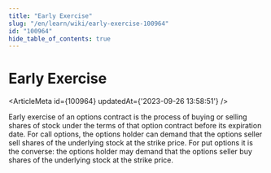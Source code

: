 ```yaml
---
title: "Early Exercise"
slug: "/en/learn/wiki/early-exercise-100964"
id: "100964"
hide_table_of_contents: true
---
```



# Early Exercise

<ArticleMeta id={100964} updatedAt={'2023-09-26 13:58:51'} />
<div className='border-solid border-b border-t-0 my-4 border-[var(--ifm-color-gray-300)]' />

Early exercise of an options contract is the process of buying or selling shares of stock under the terms of that option contract before its expiration date. For call options, the options holder can demand that the options seller sell shares of the underlying stock at the strike price. For put options it is the converse: the options holder may demand that the options seller buy shares of the underlying stock at the strike price.
